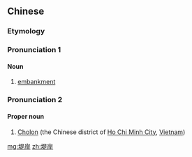 ==Chinese==
{{zh-forms}}

===Etymology===
{{zh-compound|堤|岸|dyke, embankment|shore, bank}}

===Pronunciation 1===
{{zh-pron
|m=堤'àn
|c=tai4 ngon6
|mn=thê-hōaⁿ
|cat=n
}}

====Noun====
{{zh-noun}}

# [[embankment]]

===Pronunciation 2===
{{zh-pron
|m=Dī'àn
|cat=pn
}}

====Proper noun====
{{zh-proper noun}}

# [[Cholon]] (the Chinese district of [[Ho Chi Minh City]], [[Vietnam]])

[[mg:堤岸]]
[[zh:堤岸]]